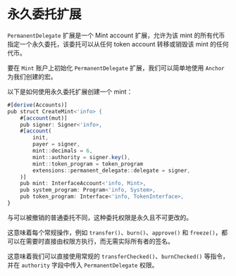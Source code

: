 
# 永久委托扩展

`PermanentDelegate` 扩展是一个 Mint account 扩展，允许为该 mint 的所有代币指定一个永久委托，该委托可以从任何 token account 转移或销毁该 mint 的任何代币。

<ArticleSection name="初始化 Mint Account" id="initializing-the-mint-account" level="h2" />

要在 `Mint` 账户上初始化 `PermanentDelegate` 扩展，我们可以简单地使用 `Anchor` 为我们创建的宏。

以下是如何使用永久委托扩展创建一个 mint：

```ts
#[derive(Accounts)]
pub struct CreateMint<'info> {
    #[account(mut)]
    pub signer: Signer<'info>,
    #[account(
        init,
        payer = signer,
        mint::decimals = 6,
        mint::authority = signer.key(),
        mint::token_program = token_program
        extensions::permanent_delegate::delegate = signer,
    )]
    pub mint: InterfaceAccount<'info, Mint>,
    pub system_program: Program<'info, System>,
    pub token_program: Interface<'info, TokenInterface>,
}
```

<ArticleSection name="权限操作" id="permissioned-actions" level="h2" />

与可以被撤销的普通委托不同，这种委托权限是永久且不可更改的。

这意味着每个常规操作，例如 `transfer()`、`burn()`、`approve()` 和 `freeze()`，都可以在需要时直接由权限方执行，而无需实际所有者的签名。

这意味着我们可以直接使用常规的 `transferChecked()`、`burnChecked()` 等指令，并在 `authority` 字段中传入 `PermanentDelegate` 权限。